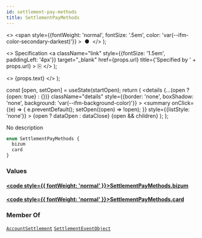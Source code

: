 ```yaml
---
id: settlement-pay-methods
title: SettlementPayMethods
---
```


  <>
    <span
      style={{fontWeight: 'normal', fontSize: '.5em', color: 'var(--ifm-color-secondary-darkest)'}}
    >
      &nbsp;●&nbsp;
    </span>
  </>
);

  <>
    Specification
    <a
      className="link"
      style={{fontSize: '1.5em', paddingLeft: '4px'}}
      target="_blank"
      href={props.url}
      title={'Specified by ' + props.url}
    >
      ⎘
    </a>
  </>
);

  <>
    <span className={props.class}>{props.text}</span>
  </>
);


  const [open, setOpen] = useState(startOpen);
  return (
    <details
      {...(open ? {open: true} : {})}
      className="details"
      style={{border: 'none', boxShadow: 'none', background: 'var(--ifm-background-color)'}}
    >
      <summary
        onClick={(e) => {
          e.preventDefault();
          setOpen((open) => !open);
        }}
        style={{listStyle: 'none'}}
      >
        {open ? dataOpen : dataClose}
      </summary>
      {open && children}
    </details>
  );
};

No description

```graphql
enum SettlementPayMethods {
  bizum
  card
}
```

### Values

#### [<code style={{ fontWeight: 'normal' }}>SettlementPayMethods.<b>bizum</b></code>](#)

#### [<code style={{ fontWeight: 'normal' }}>SettlementPayMethods.<b>card</b></code>](#)

### Member Of

[`AccountSettlement`](/docs/apis/graphql/types/objects/account-settlement.mdx) <Badge class="badge badge--secondary badge--relation" text="object"/><Bullet />[`SettlementEventObject`](/docs/apis/graphql/types/objects/settlement-event-object.mdx) <Badge class="badge badge--secondary badge--relation" text="object"/>
